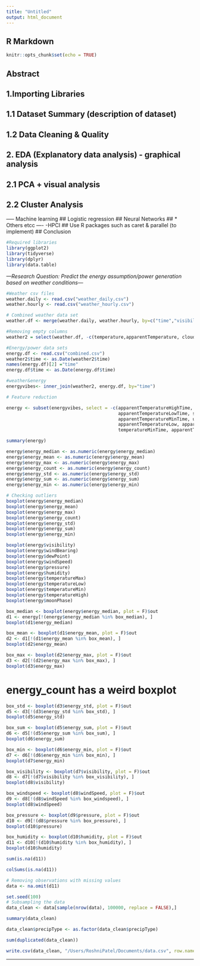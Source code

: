 ```yaml
---
title: "Untitled"
output: html_document
---
```

## R Markdown

```r
knitr::opts_chunk$set(echo = TRUE)
```
## Abstract 
## 1.Importing Libraries
## 1.1 Dataset Summary (description of dataset)
## 1.2 Data Cleaning & Quality 
## 2. EDA (Explanatory data analysis) - graphical analysis 
## 2.1 PCA + visual analysis 
## 2.2 Cluster Analysis 
----- Machine learning 
## Logistic regression
## Neural Networks 
## * Others etcc
---- -HPCI 
## Use R packages such as caret & parallel (to implement)
## Conclusion


```r
#Required libraries
library(ggplot2)
library(tidyverse)
library(dplyr)
library(data.table)
```

*---Research Question: Predict the energy assumption/power generation based on weather conditions---*

```r
#Weather csv files 
weather.daily <- read.csv("weather_daily.csv")
weather.hourly <- read.csv("weather_hourly.csv")
```
 

```r
# Combined weather data set
weather.df <- merge(weather.daily, weather.hourly, by=c("time","visibility","windBearing","icon","dewPoint","windSpeed",'pressure',"summary","precipType","humidity"), all.x=TRUE,all.y=FALSE)

#Removing empty columns
weather2 = select(weather.df, -c(temperature,apparentTemperature, cloudCover, uvIndex, icon))
```

```r
#Energy/power data sets 
energy.df <- read.csv("combined.csv")
weather2$time <- as.Date(weather2$time)
names(energy.df)[2] ="time"
energy.df$time <- as.Date(energy.df$time)
```


```r
#weather&energy
energyvibes<- inner_join(weather2, energy.df, by="time")
```


```r
# Feature reduction

energy <- subset(energyvibes, select = -c(apparentTemperatureHighTime,
                                          apparentTemperatureLowTime, sunsetTime, sunriseTime,
                                          apparentTemperatureMinTime, uvIndexTime,apparentTemperatureHigh,
                                          apparentTemperatureLow, apparentTemperatureMaxTime, temperatureMaxTime,
                                          temperatureMinTime, apparentTemperatureMax, apparentTemperatureMin))

```

```r
summary(energy)
```

```r
energy$energy_median <- as.numeric(energy$energy_median)
energy$energy_mean <- as.numeric(energy$energy_mean)
energy$energy_max <- as.numeric(energy$energy_max)
energy$energy_count <- as.numeric(energy$energy_count)
energy$energy_std <- as.numeric(energy$energy_std)
energy$energy_sum <- as.numeric(energy$energy_sum)
energy$energy_min <- as.numeric(energy$energy_min)
```

```r
# Checking outliers
boxplot(energy$energy_median)
boxplot(energy$energy_mean)
boxplot(energy$energy_max)
boxplot(energy$energy_count)
boxplot(energy$energy_std)
boxplot(energy$energy_sum)
boxplot(energy$energy_min)
```

```r
boxplot(energy$visibility)
boxplot(energy$windBearing)
boxplot(energy$dewPoint)
boxplot(energy$windSpeed)
boxplot(energy$pressure)
boxplot(energy$humidity)
boxplot(energy$temperatureMax)
boxplot(energy$temperatureLow)
boxplot(energy$temperatureMin)
boxplot(energy$temperatureHigh)
boxplot(energy$moonPhase)
```

```r
box_median <- boxplot(energy$energy_median, plot = F)$out
d1 <- energy[!(energy$energy_median %in% box_median), ]
boxplot(d1$energy_median)
```

```r
box_mean <- boxplot(d1$energy_mean, plot = F)$out
d2 <- d1[!(d1$energy_mean %in% box_mean), ]
boxplot(d2$energy_mean)
```

```r
box_max <- boxplot(d2$energy_max, plot = F)$out
d3 <- d2[!(d2$energy_max %in% box_max), ]
boxplot(d3$energy_max)
```

# energy_count has a weird boxplot


```r
box_std <- boxplot(d3$energy_std, plot = F)$out
d5 <- d3[!(d3$energy_std %in% box_std), ]
boxplot(d5$energy_std)
```

```r
box_sum <- boxplot(d5$energy_sum, plot = F)$out
d6 <- d5[!(d5$energy_sum %in% box_sum), ]
boxplot(d6$energy_sum)
```

```r
box_min <- boxplot(d6$energy_min, plot = F)$out
d7 <- d6[!(d6$energy_min %in% box_min), ]
boxplot(d7$energy_min)
```

```r
box_visibility <- boxplot(d7$visibility, plot = F)$out
d8 <- d7[!(d7$visibility %in% box_visibility), ]
boxplot(d8$visibility)
```

```r
box_windspeed <- boxplot(d8$windSpeed, plot = F)$out
d9 <- d8[!(d8$windSpeed %in% box_windspeed), ]
boxplot(d8$windSpeed)
```

```r
box_pressure <- boxplot(d9$pressure, plot = F)$out
d10 <- d9[!(d8$pressure %in% box_pressure), ]
boxplot(d10$pressure)
```

```r
box_humidity <- boxplot(d10$humidity, plot = F)$out
d11 <- d10[!(d10$humidity %in% box_humidity), ]
boxplot(d10$humidity)
```

```r
sum(is.na(d11))
```

```r
colSums(is.na(d11))
```

```r
# Removing observations with missing values
data <- na.omit(d11)
```

```r
set.seed(100)
# Subsampling the data
data_clean <- data[sample(nrow(data), 100000, replace = FALSE),]
```

```r
summary(data_clean)
```

```r
data_clean$precipType <- as.factor(data_clean$precipType)
```

```r
sum(duplicated(data_clean))
```

```r
write.csv(data_clean, "/Users/RoshniPatel/Documents/data.csv", row.names = FALSE)
```


****************************************************








